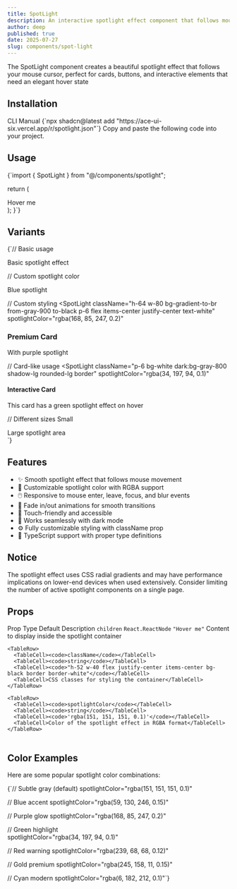 ```yaml
---
title: SpotLight
description: An interactive spotlight effect component that follows mouse movement, creating an elegant hover illumination effect.
author: deep
published: true
date: 2025-07-27
slug: components/spot-light
---
```


<ComponentPreview name="spot-light" />

<InfoOut>The SpotLight component creates a beautiful spotlight effect that follows your mouse cursor, perfect for cards, buttons, and interactive elements that need an elegant hover state</InfoOut>

## Installation

<Tabs defaultValue="cli">
<TabsList>
<TabsTrigger value="cli">CLI</TabsTrigger>
  <TabsTrigger value="manual">Manual</TabsTrigger>
</TabsList>
<TabsContent value="cli">
<CopyCode>
      {`npx shadcn@latest add "https://ace-ui-six.vercel.app/r/spotlight.json"`}
    </CopyCode>
</TabsContent>
<TabsContent value="manual">
<Steps>
<Step>Copy and paste the following code into your project.</Step>
<ComponentSource name="spot-light" />
</Steps>
</TabsContent>
</Tabs>

## Usage

<CopyCode>
  {`import { SpotLight } from "@/components/spotlight";

  return (
    <div>
      <SpotLight>
        Hover me
      </SpotLight>
    </div>
  );
}`}
</CopyCode>

## Variants

<CopyCode>
  {`// Basic usage
<SpotLight>
  <p>Basic spotlight effect</p>
</SpotLight>

// Custom spotlight color
<SpotLight spotlightColor="rgba(59, 130, 246, 0.15)">
  <p>Blue spotlight</p>
</SpotLight>

// Custom styling
<SpotLight 
  className="h-64 w-80 bg-gradient-to-br from-gray-900 to-black p-6 flex items-center justify-center text-white"
  spotlightColor="rgba(168, 85, 247, 0.2)"
>
  <div className="text-center">
    <h3 className="text-xl font-bold">Premium Card</h3>
    <p className="text-gray-300">With purple spotlight</p>
  </div>
</SpotLight>

// Card-like usage
<SpotLight 
  className="p-6 bg-white dark:bg-gray-800 shadow-lg rounded-lg border"
  spotlightColor="rgba(34, 197, 94, 0.1)"
>
  <h4 className="font-semibold mb-2">Interactive Card</h4>
  <p className="text-sm text-gray-600 dark:text-gray-300">
    This card has a green spotlight effect on hover
  </p>
</SpotLight>

// Different sizes
<SpotLight className="h-32 w-32 rounded-full">
  <span>Small</span>
</SpotLight>

<SpotLight className="h-96 w-72 p-8">
  <div>Large spotlight area</div>
</SpotLight>`}
</CopyCode>

## Features

- ✨ Smooth spotlight effect that follows mouse movement
- 🎨 Customizable spotlight color with RGBA support
- 🖱️ Responsive to mouse enter, leave, focus, and blur events
- 🎯 Fade in/out animations for smooth transitions
- 📱 Touch-friendly and accessible
- 🌙 Works seamlessly with dark mode
- ⚙️ Fully customizable styling with className prop
- 🔧 TypeScript support with proper type definitions

## Notice

The spotlight effect uses CSS radial gradients and may have performance implications on lower-end devices when used extensively. Consider limiting the number of active spotlight components on a single page.

## Props

<Table>
  <TableHeader>
    <TableRow>
      <TableHead>Prop</TableHead>
      <TableHead>Type</TableHead>
      <TableHead>Default</TableHead>
      <TableHead>Description</TableHead>
    </TableRow>
  </TableHeader>
  <TableBody>
    <TableRow>
      <TableCell><code>children</code></TableCell>
      <TableCell><code>React.ReactNode</code></TableCell>
      <TableCell><code>"Hover me"</code></TableCell>
      <TableCell>Content to display inside the spotlight container</TableCell>
    </TableRow>
    
    <TableRow>
      <TableCell><code>className</code></TableCell>
      <TableCell><code>string</code></TableCell>
      <TableCell><code>"h-52 w-40 flex justify-center items-center bg-black border border-white"</code></TableCell>
      <TableCell>CSS classes for styling the container</TableCell>
    </TableRow>
   
    <TableRow>
      <TableCell><code>spotlightColor</code></TableCell>
      <TableCell><code>string</code></TableCell>
      <TableCell><code>'rgba(151, 151, 151, 0.1)'</code></TableCell>
      <TableCell>Color of the spotlight effect in RGBA format</TableCell>
    </TableRow>
    
  </TableBody>
</Table>

## Color Examples

Here are some popular spotlight color combinations:

<CopyCode>
  {`// Subtle gray (default)
spotlightColor="rgba(151, 151, 151, 0.1)"

// Blue accent
spotlightColor="rgba(59, 130, 246, 0.15)"

// Purple glow
spotlightColor="rgba(168, 85, 247, 0.2)"

// Green highlight  
spotlightColor="rgba(34, 197, 94, 0.1)"

// Red warning
spotlightColor="rgba(239, 68, 68, 0.12)"

// Gold premium
spotlightColor="rgba(245, 158, 11, 0.15)"

// Cyan modern
spotlightColor="rgba(6, 182, 212, 0.1)"`}
</CopyCode>